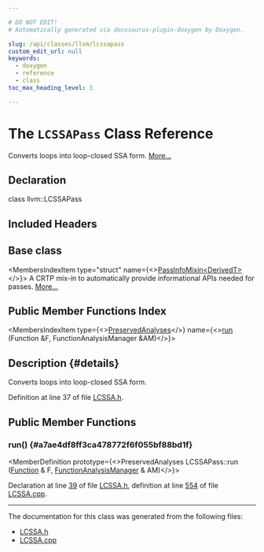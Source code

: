 ```yaml
---

# DO NOT EDIT!
# Automatically generated via docusaurus-plugin-doxygen by Doxygen.

slug: /api/classes/llvm/lcssapass
custom_edit_url: null
keywords:
  - doxygen
  - reference
  - class
toc_max_heading_level: 3

---
```





# The `LCSSAPass` Class Reference

<DoxygenPage pluginConfig={pluginConfig}>

Converts loops into loop-closed SSA form. <a href="#details">More...</a>

## Declaration

<CodeBlock>class llvm::LCSSAPass</CodeBlock>

## Included Headers

<IncludesList>
<IncludesListItem
  filePath="llvm/Transforms/Utils/LCSSA.h"
  permalink="/docs/api/files/include/include/llvm/include/llvm/transforms/include/llvm/transforms/utils/lcssa-h"
  isLocal="true" />
</IncludesList>

## Base class

<MembersIndex>

<MembersIndexItem
  type="struct"
  name={<><a href="/docs/api/structs/llvm/passinfomixin">PassInfoMixin&lt;DerivedT&gt;</a></>}>
A CRTP mix-in to automatically provide informational APIs needed for passes. <a href="/docs/api/structs/llvm/passinfomixin/#details">More...</a>
</MembersIndexItem>

</MembersIndex>

## Public Member Functions Index

<MembersIndex>

<MembersIndexItem
  type={<><a href="/docs/api/classes/llvm/preservedanalyses">PreservedAnalyses</a></>}
  name={<><a href="#a7ae4df8ff3ca478772f6f055bf88bd1f">run</a> (Function &amp;F, FunctionAnalysisManager &amp;AM)</>}>
</MembersIndexItem>

</MembersIndex>

## Description {#details}

Converts loops into loop-closed SSA form.

Definition at line 37 of file <a href="/docs/api/files/include/include/llvm/include/llvm/transforms/include/llvm/transforms/utils/lcssa-h">LCSSA.h</a>.

<SectionDefinition>

## Public Member Functions

### run() {#a7ae4df8ff3ca478772f6f055bf88bd1f}

<MemberDefinition
  prototype={<>PreservedAnalyses LCSSAPass::run (<a href="/docs/api/classes/llvm/function">Function</a> &amp; F, <a href="/docs/api/namespaces/llvm/#adce09a5a0de0e3177eb00e932734af2f">FunctionAnalysisManager</a> &amp; AM)</>}>

Declaration at line <a href="/docs/api/files/include/include/llvm/include/llvm/transforms/include/llvm/transforms/utils/lcssa-h/#l00039">39</a> of file <a href="/docs/api/files/include/include/llvm/include/llvm/transforms/include/llvm/transforms/utils/lcssa-h">LCSSA.h</a>, definition at line <a href="/docs/api/files/lib/lib/transforms/lib/transforms/utils/lcssa-cpp/#l00554">554</a> of file <a href="/docs/api/files/lib/lib/transforms/lib/transforms/utils/lcssa-cpp">LCSSA.cpp</a>.
</MemberDefinition>

</SectionDefinition>

<hr/>

The documentation for this class was generated from the following files:

<ul>
<li><a href="/docs/api/files/include/include/llvm/include/llvm/transforms/include/llvm/transforms/utils/lcssa-h">LCSSA.h</a></li>
<li><a href="/docs/api/files/lib/lib/transforms/lib/transforms/utils/lcssa-cpp">LCSSA.cpp</a></li>
</ul>

</DoxygenPage>

